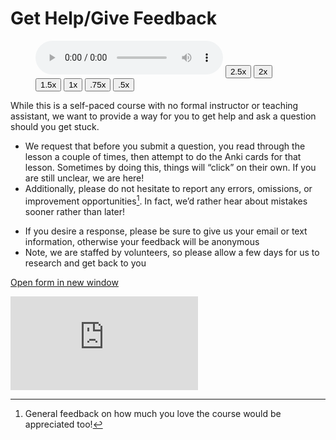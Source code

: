 # Get Help/Give Feedback {- #get_help}

::: {.infobox .sound}
<figure> <audio id="myAudio" controls controlsList="nodownload" 
src="./images/00.20gethelp.m4a"> 
Your browser does not support the <code>audio</code> element.</audio><button onclick="x25()" type="button">2.5x</button><button onclick="x2()" type="button">2x</button><button onclick="x15()" type="button">1.5x</button><button onclick="x1()" type="button">1x</button><button onclick="x075()" type="button">.75x</button><button onclick="x05()" type="button">.5x</button><script>
var x = document.getElementById("myAudio");
function x05() { 
    x.playbackRate = 0.5;
    x.play();}
function x075() { 
    x.playbackRate = 0.75;
    x.play();} 
function x1() { 
    x.playbackRate = 1;
     x.play();}
function x15() { 
    x.playbackRate = 1.5;
     x.play();} 
function x2() { 
    x.playbackRate = 2;
     x.play();} 
function x25() { 
    x.playbackRate = 2.5;
     x.play(); } 
</script></figure>
:::


While this is a self-paced course with no formal instructor or teaching assistant, we want to provide a way for you to get help and ask a question should you get stuck. 

* We request that before you submit a question, you read through the lesson a couple of times, then attempt to do the Anki cards for that lesson.  Sometimes by doing this, things will "click" on their own.  If you are still unclear, we are here!
* Additionally, please do not hesitate to report any errors, omissions, or improvement opportunities^[General feedback on how much you love the course would be appreciated too!].  In fact, we'd rather hear about mistakes sooner rather than later! 

::: {.box .info}
* If you desire a response, please be sure to give us your email or text information, otherwise your feedback will be anonymous
* Note, we are staffed by volunteers, so please allow a few days for us to research and get back to you

:::

[Open form in new window](https://forms.gle/tNsvwrhci3nGkvvV6){target="_blank"}

<div class="containerLet">
<iframe class="responsive-iframe" src="https://docs.google.com/forms/d/e/1FAIpQLSdWJc7ri0andmyu70D1USeDRtbsrHLaYLNrs0rvI2qBJx-yEg/viewform?embedded=true" frameborder="0"></iframe>
</div>


